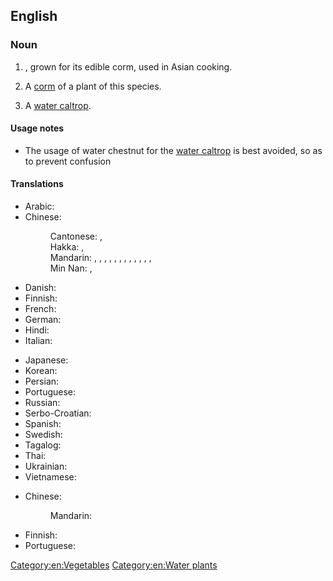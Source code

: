 ==English==
{{rfi|en}}
{{wikipedia|Eleocharis dulcis}}
{{wikispecies|Eleocharis dulcia}}

===Noun===
{{en-noun|~}}

# {{lb|en|uncountable}} {{taxlink|Eleocharis dulcis|species|noshow=1}}, grown for its edible corm, used in Asian cooking.
# {{lb|en|countable}} A [[corm]] of a plant of this species.
# A [[water caltrop]].

====Usage notes====
* The usage of water chestnut for the [[water caltrop]] is best avoided, so as to prevent confusion

====Translations====
{{trans-top|Eleocharis dulcis}}
* Arabic: {{t-needed|ar}}
* Chinese:
*: Cantonese: {{t|yue|馬蹄|sc=Hani}}, {{t|yue|马蹄|tr=ma5 tai4-2|sc=Hani}}
*: Hakka: {{t|hak|馬薺|sc=Hani}}, {{t|hak|马荠|tr=mâ-chhì|sc=Hani}}
*: Mandarin: {{t+|cmn|荸薺|sc=Hani}}, {{t+|cmn|荸荠|tr=bíqí|sc=Hani}}, {{t+|cmn|馬蹄|sc=Hant}}, {{t+|cmn|马蹄|tr=mǎtí|sc=Hani}}, {{t+|cmn|葧薺|sc=Hani}}, {{t+|cmn|葧荠|tr=bóqí|sc=Hani}}, {{t|cmn|鳧茨|sc=Hani}}, {{t|cmn|凫茨|tr=fúcí|sc=Hani}}, {{t+|cmn|鳧茈|sc=Hani}}, {{t+|cmn|凫茈|tr=fúcí|sc=Hani}}, {{t+|cmn|地栗|tr=dìlì|sc=Hani}}, {{t+|cmn|烏芋|sc=Hani}}, {{t+|cmn|乌芋|tr=wūyù|sc=Hani}}
*: Min Nan: {{t+|nan|馬薺|sc=Hani}}, {{t|nan|马荠|tr=bé-chî|sc=Hani}}
* Danish: {{t|da|vandkastanje|c}}
* Finnish: {{t|fi|vesikastanja}}
* French: {{t+|fr|châtaigne d'eau chinoise|f}}
* German: {{t|de|Wasserkastanie|f}}
* Hindi: {{t|hi|सिंघाड़ा|tr=siṅghāṛā|sc=Deva}}
* Italian: {{t-needed|it}}
{{trans-mid}}
* Japanese: {{t-needed|ja}}
* Korean: {{t-needed|ko}}
* Persian: {{t-needed|fa}}
* Portuguese: {{t-needed|pt}}
* Russian: {{t|ru|болотница сладкая|f}}
* Serbo-Croatian: {{t-needed|sh}}
* Spanish: {{t|es|castaña de agua china|f}}
* Swedish: {{t|sv|vattenkastanj|c}}
* Tagalog: {{t|tl|apulid}}
* Thai: {{t-needed|th}}
* Ukrainian: {{t-needed|uk}}
* Vietnamese: {{t|vi|năn ngọt}}
{{trans-bottom}}

{{trans-top|corn of this species}}
* Chinese:
*: Mandarin: {{t-needed|cmn}}
{{trans-mid}}
* Finnish: {{t|fi|vesikastanja}}
* Portuguese: {{t-needed|pt}}
{{trans-bottom}}

{{trans-see|water caltrop}}

[[Category:en:Vegetables]]
[[Category:en:Water plants]]